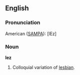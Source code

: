 ==English==

===Pronunciation===

American ([[SAMPA]]): [lEz]

===Noun===

'''lez'''

#Colloquial variation of [[lesbian]].